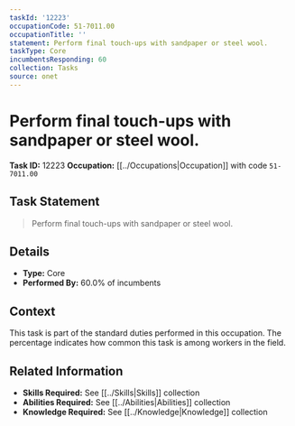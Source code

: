 ```yaml
---
taskId: '12223'
occupationCode: 51-7011.00
occupationTitle: ''
statement: Perform final touch-ups with sandpaper or steel wool.
taskType: Core
incumbentsResponding: 60
collection: Tasks
source: onet
---
```

# Perform final touch-ups with sandpaper or steel wool.

**Task ID:** 12223
**Occupation:** [[../Occupations|Occupation]] with code `51-7011.00`

## Task Statement

> Perform final touch-ups with sandpaper or steel wool.

## Details

- **Type:** Core
- **Performed By:** 60.0% of incumbents

## Context

This task is part of the standard duties performed in this occupation. The percentage indicates how common this task is among workers in the field.

## Related Information

- **Skills Required:** See [[../Skills|Skills]] collection
- **Abilities Required:** See [[../Abilities|Abilities]] collection
- **Knowledge Required:** See [[../Knowledge|Knowledge]] collection
